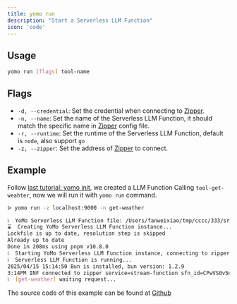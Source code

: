 ```yaml
---
title: yomo run
description: "Start a Serverless LLM Function"
icon: 'code'
---
```


## Usage

```bash
yomo run [flags] tool-name
```

## Flags

- `-d, --credential`: Set the credential when connecting to [Zipper][zipper].
- `-n, --name`: Set the name of the Serverless LLM Function, it should match the specific name in [Zipper][zipper] config file.
- `-r, --runtime`: Set the runtime of the Serverless LLM Function, default is `node`, also support `go`
- `-z, --zipper`: Set the address of [Zipper][zipper] to connect.

## Example

Follow [last tutorial: yomo init](./init), we created a LLM Function Calling `tool-get-weahter`, now we will run it with `yomo run` command.

```bash {1}
ᐅ yomo run -z localhost:9000 -n get-weather

ℹ️  YoMo Serverless LLM Function file: /Users/fanweixiao/tmp/cccc/333/src/app.ts
⌛  Creating YoMo Serverless LLM Function instance...
Lockfile is up to date, resolution step is skipped
Already up to date
Done in 208ms using pnpm v10.8.0
ℹ️  Starting YoMo Serverless LLM Function instance, connecting to zipper: localhost:9000
ℹ️  Serverless LLM Function is running...
2025/04/15 15:14:50 Bun is installed, bun version: 1.2.9
3:14PM INF connected to zipper service=stream-function sfn_id=CPwVS0v5nw_7d9UwbuJao sfn_name=get-weather zipper_addr=localhost:9000
ℹ️  [get-weather] waiting request...
```

The source code of this example can be found at [Github](https://github.com/yomorun/llm-function-calling-examples/)

[zipper]: ./serve
